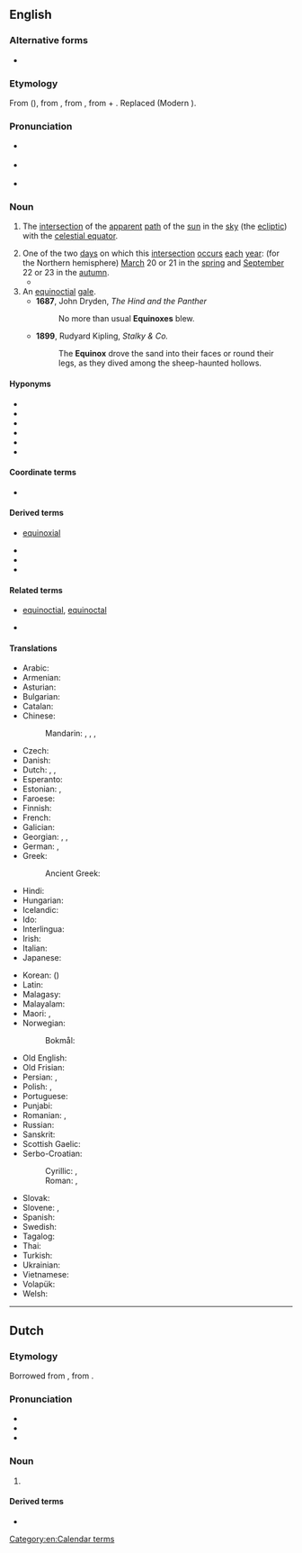 ==English==
{{wikipedia}}

===Alternative forms===
* {{alter|en|æquinox||obsolete}}

===Etymology===
From {{der|en|fro|equinoce}} ({{cog|fr|équinoxe}}), from {{der|en|ML.|equinoxium}}, from {{der|en|la|aequinoctium}}, from {{m|la|aequus|t=equal}} + {{m|la|nox|t=night}}. Replaced {{cog|ang|efenniht}} (Modern {{cog|en|evennight}}).

===Pronunciation===
* {{a|RP}} {{IPA|en|/ˈɛk.wɪˌnɒks/|/ˈiː.kwɪˌnɒks/}}
* {{a|GenAm}} {{IPA|en|/ˈiː.kwəˌnɑks/|/ˈɛk.wəˌnɑks/}}
* {{audio|en|en-us-equinox.ogg|Audio (US)}}

===Noun===
{{en-noun|+|equinoctes}}

# {{lb|en|astronomy}} The [[intersection]] of the [[apparent]] [[path]] of the [[sun]] in the [[sky]] (the [[ecliptic]]) with the [[celestial equator]].
# One of the two [[day]]s on which this [[intersection]] [[occur]]s [[each]] [[year]]: (for the Northern hemisphere) [[March]] 20 or 21 in the [[spring]] and [[September]] 22 or 23 in the [[autumn]].
#* {{quote-book|en|year=2005|author=Clive L. N. Ruggles|title=Ancient Astronomy: An Encyclopedia of Cosmologies and Myth|passage=Since it gets light before the sun rises and remains light after the sun sets, the actual period of darkness at the '''equinox''' will be substantially less than twelve hours, the exact amount depending on latitude and how one defines the boundary between twilight and night.}}
# An [[equinoctial]] [[gale]].
#* '''1687''', John Dryden, ''The Hind and the Panther''
#*: No more than usual '''Equinoxes''' blew.
#* '''1899''', Rudyard Kipling, ''Stalky & Co.''
#*: The '''Equinox''' drove the sand into their faces or round their legs, as they dived among the sheep-haunted hollows.

====Hyponyms====
* {{l|en|autumn equinox}}
* {{l|en|autumnal equinox}}
* {{l|en|March equinox}}
* {{l|en|September equinox}}
* {{l|en|spring equinox}}
* {{l|en|vernal equinox}}

====Coordinate terms====
* {{l|en|solstice}}

====Derived terms====
* {{qualifier|adj, archaic}} [[equinoxial]]
* {{l|en|northward equinox}}
* {{l|en|precession of the equinoxes}}
* {{l|en|southward equinox}}

====Related terms====
* {{qualifier|adj}} [[equinoctial]], [[equinoctal]]
* {{l|en|interequinoctial}}

====Translations====
{{trans-top|intersection of the ecliptic with the celestial equator}}
* Arabic: {{t|ar|اِعْتِدَال|m}}
* Armenian: {{t+|hy|գիշերահավասար}}
* Asturian: {{t|ast|equinocciu|m}}
* Bulgarian: {{t|bg|равноде́нствие|n}}
* Catalan: {{t+|ca|equinocci|m}}
* Chinese:
*: Mandarin: {{t+|cmn|晝夜平分點|sc=Hani}}, {{t+|cmn|昼夜平分点|tr=zhòuyè píngfēndiǎn|sc=Hani}}, {{t+|cmn|二分點|sc=Hani}}, {{t+|cmn|二分点|tr=èrfēndiǎn|sc=Hani}}
* Czech: {{t+|cs|rovnodennost|f}}
* Danish: {{t+|da|jævndøgn}}
* Dutch: {{t+|nl|nachtevening}}, {{t+|nl|dag-en-nachtevening}}, {{t+|nl|equinox|m}}
* Esperanto: {{t|eo|ekvinokso}}
* Estonian: {{t|et|pööripäev}}, {{t+|et|võrdpäevsus}}
* Faroese: {{t|fo|javndøgur|n}}
* Finnish: {{t+|fi|päiväntasaus}}
* French: {{t+|fr|équinoxe|m}}
* Galician: {{t+|gl|equinoccio|m}}
* Georgian: {{t|ka|ბუნიობა}}, {{t|ka|დღეღამტოლობა}}, {{t|ka|ბუნიაობა}}
* German: {{t+|de|Äquinoktium|n}}, {{t+|de|Tagundnachtgleiche|f}}
* Greek: {{t+|el|ισημερία|f}}
*: Ancient Greek: {{t|grc|ἰσημερία|f}}
* Hindi: {{t+|hi|विषुव|m}}
* Hungarian: {{t|hu|nap-éj egyenlőség}}
* Icelandic: {{t|is|jafndægur|n}}
* Ido: {{t+|io|equinoxo}}
* Interlingua: {{t|ia|equinoctio}}
* Irish: {{t|ga|cónocht|f}}
* Italian: {{t+|it|equinozio|m}}
* Japanese: {{t|ja|分点|tr=ぶんてん, bunten|sc=Jpan}}
{{trans-mid}}
* Korean: {{t+|ko|분점}} ({{t+|ko|分點}})
* Latin: {{t|la|aequinoctium|n}}
* Malagasy: {{t+|mg|ekinôksa}}
* Malayalam: {{t|ml|വിഷുവം}}
* Maori: {{t|mi|pahore o Rehua}}, {{t|mi|te pahore o Rehua}}
* Norwegian:
*: Bokmål: {{t|nb|jevndøgn|n}}
* Old English: {{t|ang|efenniht|f}}
* Old Frisian: {{t|ofs|evennacht|f}}
* Persian: {{t+|fa|اعتدال|tr=e'tedâl|sc=fa-Arab}}, {{t|fa|برابران|tr=barābarān}}
* Polish: {{t+|pl|równonoc|f}}, {{t+|pl|ekwinokcjum|n}}
* Portuguese: {{t+|pt|equinócio|m}}
* Punjabi: {{t|pa|ਸਮਰਾਤ|f}}
* Romanian: {{t+|ro|echinox|n}}, {{t+|ro|echinocțiu|n}}
* Russian: {{t+|ru|равноде́нствие|n}}
* Sanskrit: {{t+|sa|विषुव|m}}
* Scottish Gaelic: {{t|gd|co-fhad-thràth|m}}
* Serbo-Croatian:
*: Cyrillic: {{t|sh|равнодневница|f}}, {{t|sh|равнодневица|f}}
*: Roman: {{t|sh|ravnodnevnica|f}}, {{t+|sh|ravnodnevica|f}}
* Slovak: {{t|sk|rovnodennosť|f}}
* Slovene: {{t+|sl|enakonočje|n}}, {{t|sl|ekvinokcij|m}}
* Spanish: {{t+|es|equinoccio|m}}
* Swedish: {{t+|sv|dagjämning}}
* Tagalog: {{t|tl|ekinoksyo}}
* Thai: {{t|th|วิษุวัต|tr=wisuwat}}
* Turkish: {{t+|tr|ekinoks}}
* Ukrainian: {{t|uk|рівноде́ння|n}}
* Vietnamese: {{t|vi|điểm phân}}
* Volapük: {{t-needed|vo}}
* Welsh: {{t|cy|cyhydnos|f}}
{{trans-bottom}}

[[Category:en:Calendar terms]]

----

==Dutch==

===Etymology===
Borrowed from {{bor|nl|fr|équinoxe}}, from {{der|nl|la|aequinoctium}}.

===Pronunciation===
* {{IPA|nl|/ˌeː.k(ʋ)iˈnɔks/}}
* {{hyphenation|nl|equi|nox}}
* {{rhymes|nl|ɔks}}

===Noun===
{{nl-noun|m|-en|-}}

# {{l|en|equinox}}
#: {{syn|nl|dag-en-nachtevening|equinoctium|nachtevening}}

====Derived terms====
* {{l|nl|equinoxiaal}}